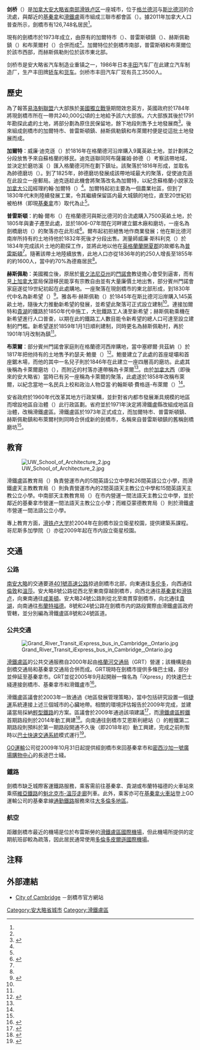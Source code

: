 {{noteTA
|1=zh-hans:基奇纳;zh-hk:基秦拿;zh-mo:基秦拿;zh-tw:基秦拿;
|2=zh-hans:轻轨;zh-hk:輕鐵;zh-mo:輕鐵;zh-tw:輕鐵;
|3=zh-hans:快速公交系统;zh-hk:巴士快速交通系統;zh-mo:巴士快速交通系統;zh-tw:公車捷運系統;
|4=zh-hans:哈密尔顿;zh-hk:咸美頓;zh-mo:咸美頓;zh-tw:哈密爾頓;
}}
{{otheruses|劍橋 (消歧義)}}
{{Infobox settlement
|name                   = 劍橋
|official_name          = 
|settlement_type        = 市
|native_name            = {{lang|en|Cambridge}}
|nickname               = 
|motto                  = {{lang-en|Progress Through Unity}}（團結一心，邁步往前）
|image_skyline          = Aerial view of the Grand River in Downtown Galt.jpg
|imagesize              =
|image_caption          = 劍橋市加爾特區一景
|image_flag             =
|flag_size              =
|seal_size              =
|image_seal             = 
|shield_seal            = 
|image_blank_emblem     =
|blank_emblem_size      =
|image_map              = Cambridge, Ontario.png
|mapsize                = 200px
|map_caption            = 劍橋在[[滑鐵盧區|滑鐵盧區]]的位置
|pushpin_map            = Canada Ontario
|pushpin_mapsize        = 200
|pushpin_map_caption    = 劍橋在[[安大略省|安大略省]]的位置
|coordinates_region     = CA-ON
|subdivision_type       = 國家
|subdivision_name       = {{CAN}}
|subdivision_type1      = [[加拿大行政區劃|省]]
|subdivision_name1      = {{ON}}
|subdivision_type2      = [[安大略省行政區劃|地區自治體]]
|subdivision_name2      = [[滑鐵盧區|滑鐵盧區]]
|government_type        =
|leader_title           = 市長
|leader_name            = Doug Craig
|leader_title1          = 市政機關
|leader_name1           = 劍橋市議會
|leader_title2          = [[加拿大國會|國會]]議員
|leader_name2           = Bryan May ([[加拿大自由黨|聯邦自由黨]])<br/>Valerie Bradford (聯邦自由黨)
|leader_title3          = [[安大略省議會|省議員]]
|leader_name3           = Brian Riddell ([[安大略進步保守黨|安大略進步保守黨]])<br/>Jess Dixon (安大略進步保守黨)
|established_title      = 設市
|established_date       = 1973年<ref name="hist01">{{cite web|url=http://www.cambridge.ca/city_clerk/cambridge_archives_and_records_centre/evolution_of_cambridge|title=Evolution of Cambridge|publisher=劍橋市政府|accessdate=2015-09-13|deadurl=yes|archiveurl=https://web.archive.org/web/20151006050919/http://www.cambridge.ca/city_clerk/cambridge_archives_and_records_centre/evolution_of_cambridge|archivedate=2015-10-06}}</ref>
|established_title2     =
|established_date2      =
|established_title3     =
|established_date3      =
|area_magnitude         =
|area_total_km2         =
|area_footnotes         = <ref name="census2011"/>
|area_land_km2          = 112.86
|area_water_km2         =
|area_water_percent     =
|area_urban_km2         =
|area_metro_km2         =
|population_as_of       = 2011年
|population_note        =
|population_footnotes   = <ref name="census2011">{{cite web|url=http://www12.statcan.gc.ca/census-recensement/2011/dp-pd/prof/details/page.cfm?Lang=E&Geo1=CSD&Code1=3530010&Geo2=CD&Code2=3530&Data=Count&SearchType=Begins&SearchPR=01&B1=All|title=Cambridge, City Ontario (Census Subdivision)|publisher=Statistics Canada|work=Census profile, Canada 2011 Census|date=February 8, 2012|accessdate=2012-02-24|archive-date=2016-03-03|archive-url=https://web.archive.org/web/20160303223552/http://www12.statcan.gc.ca/census-recensement/2011/dp-pd/prof/details/page.cfm?Lang=E&Geo1=CSD&Code1=3530010&Geo2=CD&Code2=3530&Data=Count&SearchType=Begins&SearchPR=01&B1=All|dead-url=no}}</ref>
|population_total       = 126748（全國排名第38位）
|population_density_km2 = 1121.7
|population_metro       =
|population_density_metro_km2 =
|population_urban       =
|population_density_urban_km2 =
|timezone               = [[北美東部時區|EST]]
|utc_offset             = −5
|timezone_DST           = [[北美東部時區|EDT]]
|utc_offset_DST         = −4
|latd= 43 |latm= 22 |latNS= N
|longd=80 |longm=19 |longEW=W
|coordinates_display    = inline, title
|elevation_m            = 329
|postal_code_type       = [[加拿大郵區編號|郵區編號前綴]]
|postal_code            = N1(P-T); N3(C-H)
|area_code              = 519、226
|website                = [http://www.cambridge.ca/ www.cambridge.ca]
|footnotes              =
}}

'''剑桥'''（{{lang-en|Cambridge}}）是[[加拿大|加拿大]][[安大略省|安大略省]][[南安大略|南部]][[滑铁卢区|滑铁卢区]]一座城市，位于[[格兰德河|格兰德河]]与[[斯比德河|斯比德河]]的合流處，與鄰近的[[基秦拿|基秦拿]]和[[滑鐵盧_(安大略省)|滑鐵盧]]兩市組成三聯市都會區（{{lang|en|Tri-Cities}}）。據2011年加拿大人口普查所示，劍橋市有126,748名居民<ref name="census2011"/>。

現有的劍橋市於1973年成立，由原有的加爾特市（{{lang|en|Galt}}）、普雷斯頓鎮（{{lang|en|Preston}}）、赫斯佩勒鎮（{{lang|en|Hespeler}}）和布萊爾村（{{lang|en|Blair}}）合併而成<ref name="hist01"/>。加爾特位於劍橋市南部，普雷斯頓和布萊爾位於該市西部，而赫斯佩勒則位於該市東北部。

剑桥市是安大略省汽车制造业重镇之一，1986年日本[[丰田|丰田]]汽车厂在此建立汽车制造厂，生产丰田牌[[轿车|轿车]]和[[货车|货车]]。剑桥市丰田汽车厂现有员工3500人。

==歷史==
為了報答[[易洛魁聯盟|易洛魁聯盟]]六大部族於[[美國獨立戰爭|美國獨立戰爭]]期間效忠英方，英國政府於1784年將現劍橋市所在一帶共240,000公頃的土地給予該六大部族。六大部族其後於1791年勘探此處的土地，將部分劃為原住民保留地，餘下地段則售予土地發展商<ref name="histgalt">{{cite web|url=http://www.cambridge.ca/city_clerk/cambridge_archives_and_records_centre/evolution_of_galt|title=Evolution of Galt|publisher=劍橋市政府|accessdate=2015-09-13|deadurl=yes|archiveurl=https://web.archive.org/web/20151006014410/http://www.cambridge.ca/city_clerk/cambridge_archives_and_records_centre/evolution_of_galt|archivedate=2015-10-06}}</ref>。後來組成劍橋市的加爾特市、普雷斯頓鎮、赫斯佩勒鎮和布萊爾村便是從這批土地發展而成。

'''加爾特'''：威廉·迪克遜（{{lang|en|William Dickson}}）於1816年在格蘭德河沿岸購入9萬英畝土地，並計劃將之分段放售予來自蘇格蘭的移民。迪克遜聯同阿布薩羅姆·帥德（{{lang|en|Absalom Shade}}）考察該帶地域，並決定於磨坊溪（{{lang|en|Mill Creek}}）匯入格蘭德河所在劃下鎮址。該聚落於1816年形成，並取名為帥德磨坊（{{lang|en|Shade's Mills}}）。到了1825年，帥德磨坊發展成該帶地域最大的聚落，促使迪克遜在此設立一座郵局。迪克遜趁此機會將聚落改名為加爾特，以紀念蘇格蘭小說家及[[加拿大公司|加拿大公司]]經理約翰·加爾特（{{lang|en|John Galt}}）<ref name="histgalt"/>。加爾特起初主要為一個農業社區，但到了1830年代末則陸續發展工業，令其繼續保留區内最大城鎮的地位，直至20世紀初被柏林（即現[[基秦拿|基秦拿]]市）取代為止<ref name="histgalt"/>。

'''普雷斯頓'''：約翰·爾布（{{lang|en|John Erb}}）在格蘭德河與斯比德河的合流處購入7500英畝土地，於1805年與妻子遷至此處，並於1806-07年間在河畔建立鋸木廠和磨坊，一座名為劍橋磨坊（{{lang|en|Cambridge Mills}}）的聚落亦在此形成<ref name="histpreston">{{cite web|url=http://www.cambridge.ca/city_clerk/cambridge_archives_and_records_centre/evolution_of_preston|title=Evolution of Preston|publisher=劍橋市政府|accessdate=2015-09-13|deadurl=yes|archiveurl=https://web.archive.org/web/20151005230341/http://www.cambridge.ca/city_clerk/cambridge_archives_and_records_centre/evolution_of_preston|archivedate=2015-10-05}}</ref>。爾布起初拒絕售地作商業發展；他在斯比德河南岸所持有的土地待他於1832年死後才分段出售。測量師威廉·斯科利克（{{lang|en|William Scollick}}）於1834年完成該片土地的勘探工作，並將此地以他在[[英格蘭|英格蘭]][[蘭開夏郡|蘭開夏郡]]的故鄉名為[[普雷斯頓|普雷斯頓]]<ref name="histpreston"/>。隨著該帶土地陸續放售，此地人口亦從1836年的約250人增長至1855年的約1600人，當中約70%為德裔居民<ref name="histpreston"/>。

'''赫斯佩勒'''：美國獨立後，原居於[[賓夕法尼亞州|賓夕法尼亞州]]的[[門諾會|門諾會]]教徒擔心會受到逼害，而有見[[上加拿大|上加拿大]]當局保證移民能享有宗教自由並有大量廉價土地出售，部分賓州門諾會家庭遂從19世紀初起在此處購地。一座聚落在現劍橋市的東北部形成，到1830年代中名為新希望（{{lang|en|New Hope}}）<ref name="histhespeler">{{cite web|url=http://www.cambridge.ca/city_clerk/cambridge_archives_and_records_centre/evolution_of_hespeler|title=Evolution of Hespeler|publisher=劍橋市政府|accessdate=2015-09-13|deadurl=yes|archiveurl=https://web.archive.org/web/20151006042646/http://www.cambridge.ca/city_clerk/cambridge_archives_and_records_centre/evolution_of_hespeler|archivedate=2015-10-06}}</ref>。雅各布·赫斯佩勒（{{lang|en|Jacob Hespeler}}）於1845年在斯比德河沿岸購入145英畝土地，隨後大力推動新希望的發展，並希望此聚落可正式設立建制<ref name="histhespeler"/>。連接加爾特和[[貴湖|貴湖]]的鐵路於1850年代中施工，大批鐵路工人湧至新希望；赫斯佩勒乘機在新希望進行人口普查，以期在此的鐵路工人數目能令新希望的總人口可達至設立建制的門檻。新希望遂於1859年1月1日順利建制，同時更名為赫斯佩勒村，再於1901年1月改制為鎮<ref name="histhespeler"/>。

'''布萊爾'''：部分賓州門諾會家庭則在格蘭德河西岸購地，當中塞繆爾·貝茲納（{{lang|en|Samuel D. Betzner}}）於1817年把他持有的土地售予約瑟夫·鮑曼（{{lang|en|Joseph Bowman}}）<ref name="histblair">{{cite web|url=http://www.cambridge.ca/city_clerk/cambridge_archives_and_records_centre/evolution_of_blair|title=Evolution of Blair|publisher=劍橋市政府|accessdate=2015-09-13|deadurl=yes|archiveurl=https://web.archive.org/web/20151006110541/http://www.cambridge.ca/city_clerk/cambridge_archives_and_records_centre/evolution_of_blair|archivedate=2015-10-06}}</ref>。鮑曼建立了此處的首座堤壩和首座鋸木場，而他的其中一名兒子則於1846年在此建立一座四層高的磨坊。此處其後稱為卡萊爾磨坊（{{lang|en|Carlisle Mill}}），而附近的村落亦連帶稱為卡萊爾<ref name="histblair"/>。由於[[加拿大省|加拿大西]]（即後來的安大略省）當時已有另一座稱為卡萊爾的聚落，此處遂於1858年改稱布萊爾，以紀念當地一名民兵上校和政治人物亞當·約翰斯頓·費格遜-布萊爾（{{lang|en|Adam Johnston Fergusson-Blair}}）<ref name="histblair"/>。

安省政府於1960年代改革其地方行政架構，並針對省内都市發展漸具規模的地區而增設地區自治體（{{lang|en|regional municipality}}）此行政區劃。省府並於1971年決定將滑鐵盧縣改組成地區自治體，改稱滑鐵盧區。滑鐵盧區於1973年正式成立，而加爾特市、普雷斯頓鎮、赫斯佩勒鎮和布萊爾村則同時合併成新的劍橋市，名稱來自普雷斯頓鎮的舊稱劍橋磨坊<ref name="hist01"/>。

==教育==
[[File:UW_School_of_Architecture_2.jpg|thumb]]

滑鐵盧區教育局（{{lang|en|Waterloo Region District School Board}}）負責營運市內的5間英語公立中學和26間英語公立小學，而滑鐵盧天主教教育局（{{lang|en|Waterloo Catholic District School Board}}）則負責營運市內的2間英語天主教公立中學和15間英語天主教公立小學。中南部天主教教育局（{{lang|fr|Conseil scolaire de district catholique Centre-Sud}}）在市内營運一間法語天主教公立中學，並於鄰近的基秦拿市營運一間法語天主教公立小學；而維亞蒙德教育局（{{lang|fr|Conseil scolaire Viamonde}}）則於滑鐵盧市營運一間法語公立小學。

專上教育方面，[[滑铁卢大学|滑铁卢大学]]於2004年在劍橋市設立衛星校園，提供建築系課程。哥尼斯多加學院（{{lang|en|Conestoga College}}）亦從2009年起在市内設立衛星校園。

==交通==
===公路===

[[南安大略|南安大略]]的交通要道[[安大略401號省道|401號高速公路]]掠過劍橋市北部，向東通往[[多伦多|多伦多]]，向西通往[[倫敦_(加拿大)|倫敦]]和[[溫莎_(安大略省)|溫莎]]。安大略8號公路從西北至東南穿越劍橋市，向西北通往[[基秦拿|基秦拿]]和[[滑鐵盧_(安大略省)|滑铁卢]]，向東南通往[[哈密爾頓_(安大略)|咸美頓]]。安大略24號公路則從北至南貫穿劍橋市，向北通往[[貴湖|貴湖]]，向南通往[[布蘭特福德|布蘭特福德]]。8號和24號公路在劍橋市内的路段實際由滑鐵盧區政府管轄，並分別編為滑鐵盧區8號和24號區道。

===公共交通===
[[File:Grand_River_Transit_iExpress_bus_in_Cambridge,_Ontario.jpg|thumb]]

[[滑鐵盧區|滑鐵盧區]]的公共交通服務自2000年起由[[格蘭河交通局|格蘭河交通局]]（GRT）營運；該機構是由劍橋交通局和基秦拿交通局合併而成。GRT現時在劍橋市提供多條巴士綫，部分並伸延至基秦拿市。GRT並從2005年9月起開辦一條名為「iXpress」的快速巴士綫連接劍橋市、基秦拿市和滑鐵盧市<ref>{{Cite web |url=http://www.grt.ca/web/transit.nsf/5f22897663adffc585256e5a005c53df/b719b358a4be8bbb85256f4e005b07c6!OpenDocument |title=存档副本 |accessdate=2015-09-13 |archive-date=2011-01-25 |archive-url=https://web.archive.org/web/20110125144410/http://www.grt.ca/web/transit.nsf/5f22897663adffc585256e5a005c53df/b719b358a4be8bbb85256f4e005b07c6%21OpenDocument |dead-url=no }}</ref>。

滑鐵盧區議會於2003年一致通過《地區發展管理策略》，當中包括研究設置一個[[捷運|捷運]]系統連接上述三個城市的心臟地帶。相關的環境評估報告於2009年完成，並建議當局採納[[輕型鐵路|輕型鐵路]]的方案。區議會於2009年通過該項建議<ref name="LRT">{{Cite web
|url=http://news.therecord.com/article/534503
|title=Region's $790M rapid-transit proposal
|first=Jeff
|last=Outhit
|publisher=Waterloo Region Record
|date=2009-05-09
|accessdate=2010-05-03
}}{{Dead link|date=2020年3月 |bot=InternetArchiveBot |fix-attempted=yes }}</ref>，而[[滑鐵盧區輕鐵|滑鐵盧區輕鐵]]首期路段則於2014年動工興建<ref name="Metro141013">{{cite journal |url=http://www.metro-magazine.com/news/story/2014/10/waterloo-region-s-rapid-transit-system-to-shape-growth-development.aspx |title=Waterloo Region's Rapid Transit System to Shape Growth, Development |magazine=Metro Magazine |date=2014-10-13 |accessdate=2015-07-19 |journal= |archive-date=2014-10-25 |archive-url=https://web.archive.org/web/20141025195718/http://www.metro-magazine.com/news/story/2014/10/waterloo-region-s-rapid-transit-system-to-shape-growth-development.aspx |dead-url=no }}</ref>。向南通往劍橋市艾恩斯利總站（{{lang|en|Ainslie Terminal}}）的輕鐵第二期路段則預料於第一期路段開通不久後（即2018年初）動工興建，完成之前則暫時以[[巴士快速交通系統|巴士快速交通系統]]模式運行<ref name="WhatIsIon">{{cite web |url=http://rideion.ca/what-is-ion.html |title=What is ION? |work=official site |date=2015 |accessdate=2015-07-19 |archive-url=https://web.archive.org/web/20150618112819/http://rideion.ca/what-is-ion.html |archive-date=2015-06-18 |dead-url=yes }}</ref>。

[[GO運輸|GO運輸]]公司從2009年10月31日起提供經劍橋市來回基秦拿市和[[密西沙加|密西沙加]][[一號廣場購物中心|一號廣場購物中心]]的長途巴士綫。

===鐵路===
劍橋市缺乏城際客運鐵路服務，乘客需前往基秦拿、貴湖或布蘭特福德的火車站來乘搭[[維亞鐵路|維亞鐵路]]的[[魁北克市-溫莎走廊|魁北克市-溫莎走廊]]列車。此外，乘客亦可在[[基秦拿火車站|基秦拿火車站]]登上GO運輸公司的基秦拿線[[通勤鐵路|通勤鐵路]]服務來往[[大多倫多地區|大多倫多地區]]。

=== 航空 ===
距離劍橋市最近的機場是位於布雷斯勞的[[滑鐵盧區國際機場|滑鐵盧區國際機場]]，但此機場所提供的定期航班卻較為疏落，因此居民通常使用[[多倫多皮爾遜國際機場|多倫多皮爾遜國際機場]]。

==注释==
<references />

==外部連結==
{{Commons category|Cambridge, Ontario}}
* [http://www.cambridge.ca/ City of Cambridge] {{Wayback|url=http://www.cambridge.ca/ |date=20161201150452 }}－劍橋市官方網站

{{Authority control}}

[[Category:安大略省城市|Category:安大略省城市]]
[[Category:滑鐵盧區|Category:滑鐵盧區]]